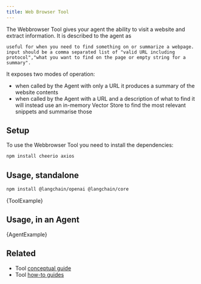 ```yaml
---
title: Web Browser Tool
---
```


The Webbrowser Tool gives your agent the ability to visit a website and extract information. It is described to the agent as

```
useful for when you need to find something on or summarize a webpage. input should be a comma separated list of "valid URL including protocol","what you want to find on the page or empty string for a summary".
```

It exposes two modes of operation:

- when called by the Agent with only a URL it produces a summary of the website contents
- when called by the Agent with a URL and a description of what to find it will instead use an in-memory Vector Store to find the most relevant snippets and summarise those

## Setup

To use the Webbrowser Tool you need to install the dependencies:

```bash npm
npm install cheerio axios
```
## Usage, standalone



<IntegrationInstallTooltip/>

```bash npm
npm install @langchain/openai @langchain/core
```

<CodeBlock language="typescript">{ToolExample}</CodeBlock>

## Usage, in an Agent


<CodeBlock language="typescript">{AgentExample}</CodeBlock>

## Related

- Tool [conceptual guide](/oss/concepts/tools)
- Tool [how-to guides](/oss/how-to/#tools)
